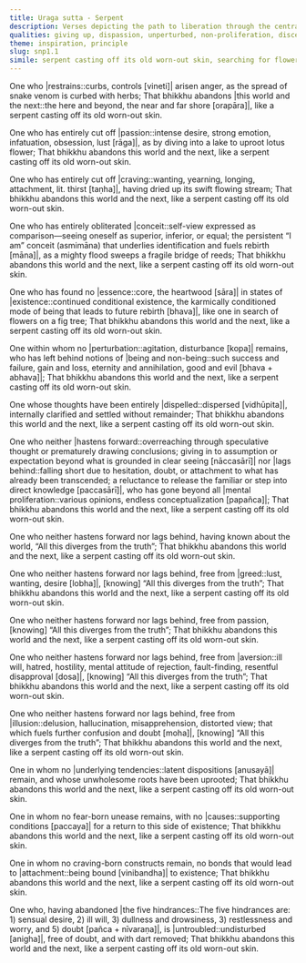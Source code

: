 ```yaml
---
title: Uraga sutta - Serpent
description: Verses depicting the path to liberation through the central metaphor of a serpent shedding its skin. Each stanza illustrates how a bhikkhu abandons defilements like anger, passion, craving, and conceit, thereby casting off attachment to this world and the next.
qualities: giving up, dispassion, unperturbed, non-proliferation, discernment
theme: inspiration, principle
slug: snp1.1
simile: serpent casting off its old worn-out skin, searching for flowers on a fig tree
---
```


One who |restrains::curbs, controls [vineti]| arisen anger,
as the spread of snake venom is curbed with herbs;
That bhikkhu abandons |this world and the next::the here and beyond, the near and far shore [orapāra]|,
like a serpent casting off its old worn-out skin.

One who has entirely cut off |passion::intense desire, strong emotion, infatuation, obsession, lust [rāga]|,
as by diving into a lake to uproot lotus flower;
That bhikkhu abandons this world and the next,
like a serpent casting off its old worn-out skin.

One who has entirely cut off |craving::wanting, yearning, longing, attachment, lit. thirst [taṇha]|,
having dried up its swift flowing stream;
That bhikkhu abandons this world and the next,
like a serpent casting off its old worn-out skin.

One who has entirely obliterated |conceit::self-view expressed as comparison—seeing oneself as superior, inferior, or equal; the persistent “I am” conceit (asmimāna) that underlies identification and fuels rebirth [māna]|,
as a mighty flood sweeps a fragile bridge of reeds;
That bhikkhu abandons this world and the next,
like a serpent casting off its old worn-out skin.

One who has found no |essence::core, the heartwood [sāra]| in states of |existence::continued conditional existence, the karmically conditioned mode of being that leads to future rebirth [bhava]|,
like one in search of flowers on a fig tree;
That bhikkhu abandons this world and the next,
like a serpent casting off its old worn-out skin.

One within whom no |perturbation::agitation, disturbance [kopa]| remains,
who has left behind notions of |being and non-being::such success and failure, gain and loss, eternity and annihilation, good and evil [bhava + abhava]|;
That bhikkhu abandons this world and the next,
like a serpent casting off its old worn-out skin.

One whose thoughts have been entirely |dispelled::dispersed [vidhūpita]|,
internally clarified and settled without remainder;
That bhikkhu abandons this world and the next,
like a serpent casting off its old worn-out skin.

One who neither |hastens forward::overreaching through speculative thought or prematurely drawing conclusions; giving in to assumption or expectation beyond what is grounded in clear seeing [nāccasārī]| nor |lags behind::falling short due to hesitation, doubt, or attachment to what has already been transcended; a reluctance to release the familiar or step into direct knowledge [paccasārī]|,
who has gone beyond all |mental proliferation::various opinions, endless conceptualization [papañca]|;
That bhikkhu abandons this world and the next,
like a serpent casting off its old worn-out skin.

One who neither hastens forward nor lags behind,
having known about the world,  “All this diverges from the truth”;
That bhikkhu abandons this world and the next,
like a serpent casting off its old worn-out skin.

One who neither hastens forward nor lags behind,
free from |greed::lust, wanting, desire [lobha]|, [knowing] “All this diverges from the truth”;
That bhikkhu abandons this world and the next,
like a serpent casting off its old worn-out skin.

One who neither hastens forward nor lags behind,
free from passion, [knowing] “All this diverges from the truth”;
That bhikkhu abandons this world and the next,
like a serpent casting off its old worn-out skin.

One who neither hastens forward nor lags behind,
free from |aversion::ill will, hatred, hostility, mental attitude of rejection, fault-finding, resentful disapproval [dosa]|, [knowing] “All this diverges from the truth”;
That bhikkhu abandons this world and the next,
like a serpent casting off its old worn-out skin.

One who neither hastens forward nor lags behind,
free from |illusion::delusion, hallucination, misapprehension, distorted view; that which fuels further confusion and doubt [moha]|, [knowing] “All this diverges from the truth”;
That bhikkhu abandons this world and the next,
like a serpent casting off its old worn-out skin.

One in whom no |underlying tendencies::latent dispositions [anusayā]| remain,
and whose unwholesome roots have been uprooted;
That bhikkhu abandons this world and the next,
like a serpent casting off its old worn-out skin.

One in whom no fear-born unease remains,
with no |causes::supporting conditions [paccaya]| for a return to this side of existence;
That bhikkhu abandons this world and the next,
like a serpent casting off its old worn-out skin.

One in whom no craving-born constructs remain,
no bonds that would lead to |attachment::being bound [vinibandha]| to existence;
That bhikkhu abandons this world and the next,
like a serpent casting off its old worn-out skin.

One who, having abandoned |the five hindrances::The five hindrances are: 1) sensual desire, 2) ill will, 3) dullness and drowsiness, 3) restlessness and worry, and 5) doubt [pañca + nīvaraṇa]|,
is |untroubled::undisturbed [anigha]|, free of doubt, and with dart removed;
That bhikkhu abandons this world and the next,
like a serpent casting off its old worn-out skin.